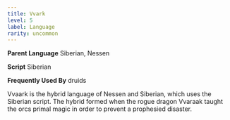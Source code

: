 ```yaml
---
title: Vvark
level: 5
label: Language
rarity: uncommon
---
```


**Parent Language** Siberian, Nessen

**Script** Siberian

**Frequently Used By** druids

Vvaark is the hybrid language of Nessen and Siberian, which uses the Siberian script. The hybrid formed when the rogue dragon Vvaraak taught the orcs primal magic in order to prevent a prophesied disaster.
